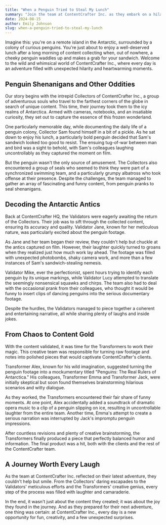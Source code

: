 ```yaml
---
title: "When a Penguin Tried to Steal My Lunch"
summary: "Join the team at ContentCrafter Inc. as they embark on a hilarious adventure in Antarctica. From a penguin trying to steal a Collector's lunch to the Validators' meticulous review process and the Transformers' creative magic, this lighthearted story showcases the fun and camaraderie that goes into crafting unique content."
date: 2024-08-15
author: Emily Johnson
slug: when-a-penguin-tried-to-steal-my-lunch
---
```


Imagine this: you're on a remote island in the Antarctic, surrounded by a colony of curious penguins. You're just about to enjoy a well-deserved lunch after a long morning of content collecting when, out of nowhere, a cheeky penguin waddles up and makes a grab for your sandwich. Welcome to the wild and whimsical world of ContentCrafter Inc., where every day is an adventure filled with unexpected hilarity and heartwarming moments.

## Penguin Shenanigans and Other Oddities

Our story begins with the intrepid Collectors of ContentCrafter Inc., a group of adventurous souls who travel to the farthest corners of the globe in search of unique content. This time, their journey took them to the icy realms of Antarctica. Armed with cameras, notebooks, and an insatiable curiosity, they set out to capture the essence of this frozen wonderland.

One particularly memorable day, while documenting the daily life of a penguin colony, Collector Sam found himself in a bit of a pickle. As he sat down to enjoy his lunch, a particularly bold penguin decided that Sam's sandwich looked too good to resist. The ensuing tug-of-war between man and bird was a sight to behold, with Sam's colleagues laughing uncontrollably as they captured the moment on film.

But the penguin wasn't the only source of amusement. The Collectors also encountered a group of seals who seemed to think they were part of a synchronized swimming team, and a particularly grumpy albatross who took offense at their presence. Despite the challenges, the team managed to gather an array of fascinating and funny content, from penguin pranks to seal shenanigans.

## Decoding the Antarctic Antics

Back at ContentCrafter HQ, the Validators were eagerly awaiting the return of the Collectors. Their job was to sift through the collected content, ensuring its accuracy and quality. Validator Jane, known for her meticulous nature, was particularly excited about the penguin footage.

As Jane and her team began their review, they couldn't help but chuckle at the antics captured on film. However, their laughter quickly turned to groans when they realized just how much work lay ahead. The footage was filled with unexpected photobombs, shaky camera work, and more than a few instances of Sam's sandwich-stealing nemesis.

Validator Mike, ever the perfectionist, spent hours trying to identify each penguin by its unique markings, while Validator Lucy attempted to translate the seemingly nonsensical squawks and chirps. The team also had to deal with the occasional prank from their colleagues, who thought it would be funny to insert clips of dancing penguins into the serious documentary footage.

Despite the hurdles, the Validators managed to piece together a coherent and entertaining narrative, all while sharing plenty of laughs and inside jokes.

## From Chaos to Content Gold

With the content validated, it was time for the Transformers to work their magic. This creative team was responsible for turning raw footage and notes into polished pieces that would captivate ContentCrafter's clients.

Transformer Alex, known for his wild imagination, suggested turning the penguin footage into a mockumentary titled "Penguins: The Real Rulers of Antarctica." His colleagues, Transformer Emma and Transformer Jack, were initially skeptical but soon found themselves brainstorming hilarious scenarios and witty dialogue.

As they worked, the Transformers encountered their fair share of funny moments. At one point, Alex accidentally added a soundtrack of dramatic opera music to a clip of a penguin slipping on ice, resulting in uncontrollable laughter from the entire team. Another time, Emma's attempt to create a serious narration was interrupted by Jack's impromptu penguin impressions.

After countless revisions and plenty of creative brainstorming, the Transformers finally produced a piece that perfectly balanced humor and information. The final product was a hit, both with the clients and the rest of the ContentCrafter team.

## A Journey Worth Every Laugh

As the team at ContentCrafter Inc. reflected on their latest adventure, they couldn't help but smile. From the Collectors' daring escapades to the Validators' meticulous efforts and the Transformers' creative genius, every step of the process was filled with laughter and camaraderie.

In the end, it wasn't just about the content they created; it was about the joy they found in the journey. And as they prepared for their next adventure, one thing was certain: at ContentCrafter Inc., every day is a new opportunity for fun, creativity, and a few unexpected surprises.
